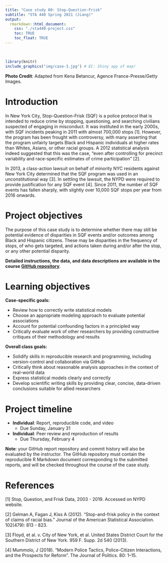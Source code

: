 ---
title: "Case study 00: Stop-Question-Frisk"
subtitle: "STA 440 Spring 2021 (Jiang)"
output:
  rmarkdown::html_document:
    css: "./sta440-project.css"
    toc: TRUE
    toc_float: TRUE
---
<br>

```{r, out.width = "350%", eval=TRUE, echo=FALSE, warning = F, message = F}
library(knitr)
include_graphics("img/case-3.jpg") # EC: Shiny app of map!
```

<b>Photo Credit</b>: Adapted from Kena Betancur, Agence France-Presse/Getty
Images.

# Introduction

In New York City, Stop-Question-Frisk (SQF) is a police protocol that is 
intended to reduce crime by stopping, questioning, and searching civilians
suspected of engaging in misconduct. It was instituted in the early 2000s, with
SQF incidents peaking in 2011 with almost 700,000 stops [1]. However, the 
program has been frought with controversy, with many asserting that the
program unfairly targets Black and Hispanic individuals at higher rates than
Whites, Asians, or other racial groups. A 2012 statistical analysis indeed 
suggested that this was the case, "even after controlling for precinct 
variability and race-specific estimates of crime participation" [2].

In 2013, a class-action lawsuit on behalf of minority NYC residents against
New York City determined that the SQF program was used in an unconstitutional
way [3]. In settling the lawsuit, the NYPD were required to provide 
justification for any SQF event [4]. Since 2011, the number of SQF events has 
fallen sharply, with slightly over 10,000 SQF stops per year from 2016 onwards.

# Project objectives

The purpose of this case study is to determine whether there may still be 
potential evidence of disparities in SQF events and/or outcomes among Black and 
Hispanic citizens. These may be disparities in the frequency of stops, of who
gets targeted, and actions taken during and/or after the stop, or any other
potential disparity.  

<b>Detailed instructions, the data, and data descriptions are available in the
course [GitHub repository](https://github.com/sta440-sp21)</b>.

# Learning objectives

**Case-specific goals:**

- Review how to correctly write statistical models
- Choose an appropriate modeling approach to evaluate potential associations
- Account for potential confounding factors in a principled way
- Critically evaluate work of other researchers by providing constructive
critiques of their methodology and results

**Overall class goals:**

- Solidify skills in reproducible research and programming, including 
version-control and collaboration via GitHub
- Critically think about reasonable analysis approaches in the context of 
real-world data
- Express statistical models clearly and correctly
- Develop scientific writing skills by providing clear, concise, data-driven 
conclusions suitable for allied researchers

# Project timeline

- **Individual**: Report, reproducible code, and video
  - Due Sunday, January 31
- **Individual**: Peer review and reproduction of results
  - Due Thursday, February 4
  
**Note**: your GitHub report repository and commit history will also be
evaluated by the instructor. The GitHub repository must contain the reproducible
R Markdown document corresponding to the submitted reports, and will be checked
throughout the course of the case study.

# References

[1] Stop, Question, and Frisk Data, 2003 - 2019. Accessed on NYPD website.

[2] Gelman A, Fagan J, Kiss A (2012). "Stop-and-frisk policy in the context of 
claims of racial bias." Journal of the American Statistical Association. 
102(479): 813 - 823.

[3] Floyd, et al. v. City of New York, et al. United States District Court for
the Southern District of New York. 959 F. Supp. 2d 540 (2013).

[4] Mummolo, J (2018). "Modern Police Tactics, Police-Citizen Interactions, and 
the Prospects for Reform". The Journal of Politics. 80: 1–15.